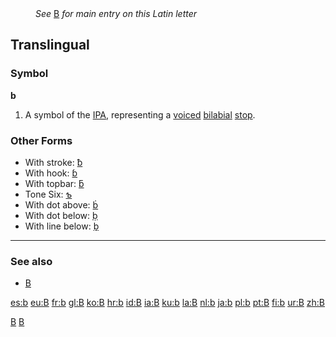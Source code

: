 :''See'' [[B]] ''for main entry on this Latin letter''
==Translingual==

===Symbol===
'''b'''
# A symbol of the [[IPA]], representing a [[voiced]] [[bilabial]] [[stop]].

===Other Forms===
*With stroke: [[ƀ]]
*With hook: [[ɓ]]
*With topbar: [[ƃ]]
*Tone Six: [[ƅ]]
*With dot above: [[ḃ]]
*With dot below: [[ḅ]]
*With line below: [[ḇ]]

----
===See also===
*[[B]]

[[Category:Latin letters|B]]
[[Category:IPA symbols|B]]
[[es:b]]
[[eu:B]]
[[fr:b]]
[[gl:B]]
[[ko:B]]
[[hr:b]]
[[id:B]]
[[ia:B]]
[[ku:b]]
[[la:B]]
[[nl:b]]
[[ja:b]]
[[pl:b]]
[[pt:B]]
[[fi:b]]
[[ur:B]]
[[zh:B]]